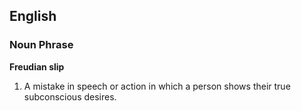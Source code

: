 ==English==
===Noun Phrase===
'''Freudian slip'''
#A mistake in speech or action in which a person shows their true subconscious desires.